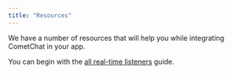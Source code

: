 ```yaml
---
title: "Resources"
---
```




We have a number of resources that will help you while integrating CometChat in your app.

You can begin with the [all real-time listeners](/sdk/flutter/3.0/resources-all-real-time-listeners) guide.
